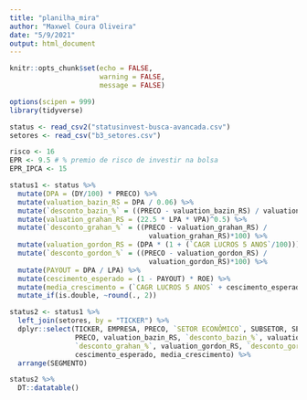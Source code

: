 ```yaml
---
title: "planilha_mira"
author: "Maxwel Coura Oliveira"
date: "5/9/2021"
output: html_document
---
```


```r
knitr::opts_chunk$set(echo = FALSE,
                      warning = FALSE,
                      message = FALSE)
```


```r
options(scipen = 999)
library(tidyverse)
```


```r
status <- read_csv2("statusinvest-busca-avancada.csv")
setores <- read_csv("b3_setores.csv")
```




```r
risco <- 16
EPR <- 9.5 # % premio de risco de investir na bolsa
EPR_IPCA <- 15
```


```r
status1 <- status %>% 
  mutate(DPA = (DY/100) * PRECO) %>% 
  mutate(valuation_bazin_RS = DPA / 0.06) %>% 
  mutate(`desconto_bazin_%` = ((PRECO - valuation_bazin_RS) / valuation_bazin_RS)*100) %>% 
  mutate(valuation_grahan_RS = (22.5 * LPA * VPA)^0.5) %>% 
  mutate(`desconto_grahan_%` = ((PRECO - valuation_grahan_RS) / 
                                  valuation_grahan_RS)*100) %>% 
  mutate(valuation_gordon_RS = (DPA * (1 + (`CAGR LUCROS 5 ANOS`/100))) / risco) %>% 
  mutate(`desconto_gordon_%` = ((PRECO - valuation_gordon_RS) / 
                                  valuation_gordon_RS)*100) %>%      
  mutate(PAYOUT = DPA / LPA) %>% 
  mutate(cescimento_esperado = (1 - PAYOUT) * ROE) %>% 
  mutate(media_crescimento = (`CAGR LUCROS 5 ANOS` + cescimento_esperado)/2) %>% 
  mutate_if(is.double, ~round(., 2))
```


```r
status2 <- status1 %>% 
  left_join(setores, by = "TICKER") %>% 
  dplyr::select(TICKER, EMPRESA, PRECO, `SETOR ECONÔMICO`, SUBSETOR, SEGMENTO, 
                PRECO, valuation_bazin_RS, `desconto_bazin_%`, valuation_grahan_RS, 
                `desconto_grahan_%`, valuation_gordon_RS, `desconto_gordon_%`,
                cescimento_esperado, media_crescimento) %>% 
  arrange(SEGMENTO)
```



```r
status2 %>% 
  DT::datatable()
```

